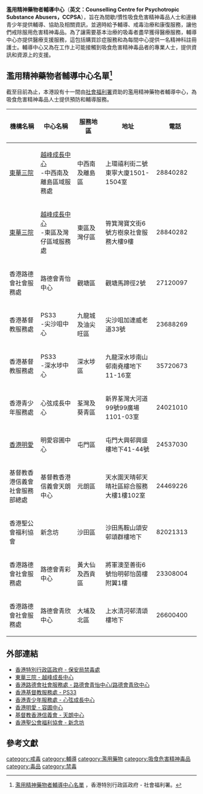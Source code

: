 '''濫用精神藥物者輔導中心'''（'''英文：Counselling Centre for Psychotropic Substance Abusers，CCPSA'''），旨在為間歇/慣性吸食危害精神毒品人士和邊緣青少年提供輔導、協助及相關資訊，並適時給予輔導、戒毒治療和康復服務，讓他們戒除服用危害精神毒品。為了讓需要基本治療的吸毒者盡早獲得醫療服務，輔導中心亦提供醫療支援服務，這包括購買診症服務和為每間中心提供一名精神科註冊護士。輔導中心又為在工作上可能接觸到吸食危害精神毒品者的專業人士，提供資訊和資源上的支援。

==濫用精神藥物者輔導中心名單<ref name="ccpsa_ref-01">[http://www.swd.gov.hk/tc/index/site_pubsvc/page_young/sub_serdrugabuser/id_counsellin/ 濫用精神藥物者輔導中心名單] {{webarchive|url=https://web.archive.org/web/20110726045320/http://www.swd.gov.hk/tc/index/site_pubsvc/page_young/sub_serdrugabuser/id_counsellin/ |date=2011-07-26 }}，香港特別行政區政府 - 社會福利署。</ref>==
截至目前為止，本港設有十一間由[[社會福利署|社會福利署]]資助的濫用精神藥物者輔導中心，為吸食危害精神毒品人士提供預防和輔導服務。
{| class="wikitable"
|-
! 機構名稱 !! 中心名稱 !! 服務地區 !! 地址 !! 電話
|-
| [[東華三院|東華三院]]
| [[越峰成長中心|越峰成長中心]]<br />-中西南及離島區域服務處
| 中西南及離島區
| 上環禧利街二號東寧大廈1501-1504室
| 28840282
|-
| [[東華三院|東華三院]]
| [[越峰成長中心|越峰成長中心]]<br />-東區及灣仔區域服務處
| 東區及灣仔區
| 筲箕灣寶文街6號方樹泉社會服務大樓9樓　
| 28840282
|-
| 香港路德會社會服務處　
| 路德會青怡中心
| 觀塘區
| 觀塘馬蹄徑2號
| 27120097
|-
| 香港基督教服務處
| PS33<br />-尖沙咀中心
| 九龍城及油尖旺區　
| 尖沙咀加連威老道33號
| 23688269
|-
| 香港基督教服務處
| PS33<br />-深水埗中心
| 深水埗區
| 九龍深水埗南山邨南堯樓地下11-16室
| 35720673
|-
| 香港青少年服務處
| 心弦成長中心
| 荃灣及葵青區
| 新界荃灣大河道99號99廣場1101-03室
| 24021010
|-
| [[香港明愛|香港明愛]]
| 明愛容圃中心
| 屯門區
| 屯門大興邨興盛樓地下41-44號
| 24537030
|-
| 基督教香港信義會<br />社會服務部總處
| 基督教香港信義會天朗中心　
| 元朗區
| 天水圍天晴邨天晴社區綜合服務大樓1樓102室
| 24469226
|-
| 香港聖公會福利協會
| 新念坊
| 沙田區
| 沙田馬鞍山頌安邨頌群樓地下
| 82021313
|-
| 香港路德會社會服務處
| 路德會青彩中心
| 黃大仙及西貢區
| 將軍澳至善街6號怡明邨怡茵樓附翼1樓
| 23308004　
|-
| 香港路德會社會服務處
| 路德會青欣中心
| 大埔及北區
| 上水清河邨清頌樓地下
| 26600400　
|}

==外部連結==
* [http://www.nd.gov.hk 香港特別行政區政府 - 保安局禁毒處] {{Wayback|url=http://www.nd.gov.hk/ |date=20200811145545 }}
* [http://crosscentre.tungwahcsd.org 東華三院 - 越峰成長中心] {{Wayback|url=http://crosscentre.tungwahcsd.org/ |date=20191224121936 }}
* [https://web.archive.org/web/20141218115510/http://cheerevergreen-lutheran.org.hk/ 香港路德會社會服務處 - 路德會青怡中心/路德會青欣中心]
* [https://web.archive.org/web/20110123174351/http://www.hkcs.org/gcb/ps33/ps33.html 香港基督教服務處 - PS33 ]
* [http://www.sanecentre.net 香港青少年服務處 - 心弦成長中心] {{Wayback|url=http://www.sanecentre.net/ |date=20191009212152 }}
* [https://web.archive.org/web/20170520015736/http://hugs.org.hk/ 香港明愛 - 容圃中心]
* [http://www.elchk.org.hk/service/Other/New_info/programme/teenlong.html 基督教香港信義會 - 天朗中心] {{Wayback|url=http://www.elchk.org.hk/service/Other/New_info/programme/teenlong.html |date=20110219155430 }}
* [http://neoh.skhwc.org.hk 香港聖公會福利協會 - 新念坊] {{Wayback|url=http://neoh.skhwc.org.hk/ |date=20191009212155 }}

== 參考文獻 ==
<div class="references-small">
<references />
</div>

[[category:戒毒|category:戒毒]]
[[category:輔導|category:輔導]]
[[category:濫用藥物|category:濫用藥物]]
[[category:吸食危害精神毒品|category:吸食危害精神毒品]]
[[category:毒品|category:毒品]]
[[category:禁毒|category:禁毒]]